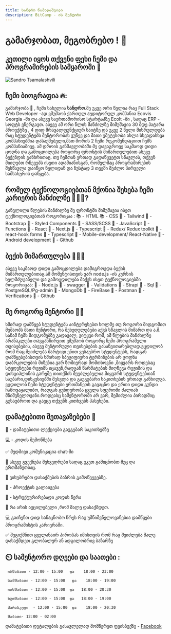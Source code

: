 ```yaml
---
title: სანდრო წამალაშვილი
description: BitCamp - ის მენტორი
---
```


# გამარჯობათ, მეგობრებო ! 👋

## კეთილი იყოს თქვენი ფეხი ჩემი და პროგრამირების სამყაროში 🥰

![Sandro Tsamalashvili](/images/mentors/sandro-tsamalashvili.jpg)

## ჩემი ბიოგრაფია 🔥:

გამარჯობა 🥰 , ჩემი სახელია **სანდრო**.მე უკვე ორი წელია რაც Full Stack Web Developer -ად ვმუშაობ ქართულ აუდიტორულ კომპანია Ecovis Georgia -ში და ასევე საერთაშორისო სტარტაპზე EcoIt -ში , სადაც ERP - სოფტს ვნერგავთ.
ასევე ამ ორი წლის მანძილზე მიმუშავია 30 მდე პატარა პროექტზე ,
4 დიდ მრავალფუნქციურ საიტზე და უკვე 2 წელი მისრულდება რაც სტუდენტებს მენტორობას ვუწევ და მათი უმეტესობა ახლა სხვადასხვა კომპანიებშია დასაქმებული,მათ შორის 2 ჩემი რეკომენდაციით ჩემს კომპანიაშივე.
ამ დროის განმავლობაში მე დავაგროვე საკმაოდ დიდი ცოდნა და გამოცდილება როგორც ფრონტის მიმართულებით ასევე ბექენდის განხრითაც.
თუ ჩემთან ერთად გადაწყვეტთ სწავლას, თქვენ მიიღებთ რჩევებს ისეთი ადამიანისგან, რომელმაც პროგრამირების შესწავლა დაიწყო ნულიდან და ზუსტად 3 თვეში შეძლო პირველი სამსახურის დაწყება.

## რომელ ტექნოლოგიებთან მქონია შეხება ჩემი კარიერის მანძილზე 👨🏼‍💻?

განვლილი წლების მანძილზე მე ფრონტში მიმუშავია ისეთ ტექნოლოგიებთან როგორიცაა :
📚 - HTML
📚 - CSS
📖 - Tailwind
📖 - Bootstrap
📖 - Styled Components
📖 - SASS/SCSS
📖 - JavaScript
📖 - Functions
📖 - React
📖 - Next.js
📖 - Typescript
📖 - Redux/ Redux toolkit
📖 - react-hook forms
📖 - Typescript
📱 - Mobile-development/ React-Native
📱 - Android development
📖 - Github

## ბექის მიმართულება 👨🏼‍💻

ასევე საკმაოდ დიდი გამოცდილება დამიგროვდა ბექის მიმართულებითაც.ამ მომენტისთვის ვარ node.js -ის კურსის ხელმძღვანელი და გამოცდილება მაქვს ისეთ ტექნოლოგიებში როგორიცაა:
📖 - Node.js
📖 - swagger
📖 - Validations
📖 - Strapi
📖 - Sql
📖 - PostgreSQL/Pg-admin
📖 - MongoDb
📖 - FireBase
📖 - Postman
📖 - Verifications
📖 - Github

## მე როგორც მენტორი 🙋‍♂️

ხშირად დამწყებ სტუდენტებს აინტერესებთ ხოლმე თუ როგორი მიდგომით მუშაობს მათი მენტორი, რა შეხედულებები აქვს სწავლის მიმართ და ა.შ. სანამ ჩემს მიდგომებზე გადავალ, ვიტყვი
რომ, ამ წლების მანძილზე არანაკლები თავგანწირვით ვმუშაობ როგორც ჩემი პროგრამული თვისებების, ასევე მენტორული თვისებების გასანვითარებლად.ვცდილობ რომ რაც შეიძლება მარტივი ენით ვესაუბრო სტუდენტებს,
რადგან დამწყებებისთვის ხშირად სპეციფიური ტერმინების არ ცოდნა დაბრკოლების მიზეზია.ვარ ზომიერად მომთხოვნი ,მიყვარს როდესაც სტუდენტები რეჟიმს იცავენ,რადგან
წარმატების მიღწევა რეჟიმის და დისციპლინის გარეშე თითქმის შეუძლებელია.მიყვარს სტუდენტებთან საუბარი,დისკუსიებში შესვლა და გაუგებარი საკითხების ერთად განხილვა.
ვცდილობ ჩემი სტუდენტები ერთმანეთს გავაცნო და ერთი დიდი გუნდი ჩამოვაყალიბო, რადგან გუნდურობა ყველა სფეროში ძალიან მნიშვნელოვანი.როდეასც სამენტოროში არ ვარ,
შემიძლია პირადშიც გესაუბროთ და გავცე თქვენს კითხვებს პასუხები.

## დამატებითი შეთავაზებები 🧰

📖 - დამატებითი ლექციები გაუგებარ საკითხებზე

💻 - კოდის შემოწმება

✅ მუდმივი კომუნიკაცია chat-ში

🤝 ასევე გვექნება შეხვედრები სადაც უკეთ გამიცნობთ მეც და ერთმანეთსაც.

🤩 ვისუბრებთ დასაქმების ბაზრის გამოწვევებზე.

📖 - პროექტის გალაივება

🤝 - სტრუქტურირებადი კოდის წერა

🥰 რა არის აუცილებელი ,რომ მალე დასაქმდეთ.

💻 გაიჩენთ დიდ სანაცნობო წრეს რაც უმნიშვნელოვანესია დამწყები პროგრამისტის კარიერაში.

✅ შეგიქმნით ყველანაირ პირობას იმისთვის რომ რაც შეიძლება მალე დასაქმდეთ გლობალურ ან ადგილობრივ ბაზარზე

## ⏲️ სამენტორო დღეები და საათები :

     ორშაბათი - 12:00 - 15:00   და    18:00 - 23:00

     სამშაბათი - 12:00 - 15:00   და    18:00 - 19:00

     ოთხშაბათი - 12:00 - 15:00  და   18:00 - 20:30

     ხუთშაბათი - 12:00 - 15:00  და   18:00 - 19:00

     პარასკევი  - 12:00 - 15:00  და    18:00 - 20:30

     შაბათი- 12:00 - 02:00

დამატებითი დეტალების გასავლელად მომწერეთ ფეისბუქზე - [Facebook](https://www.facebook.com/aleqsandre.tsamalashvili/)
